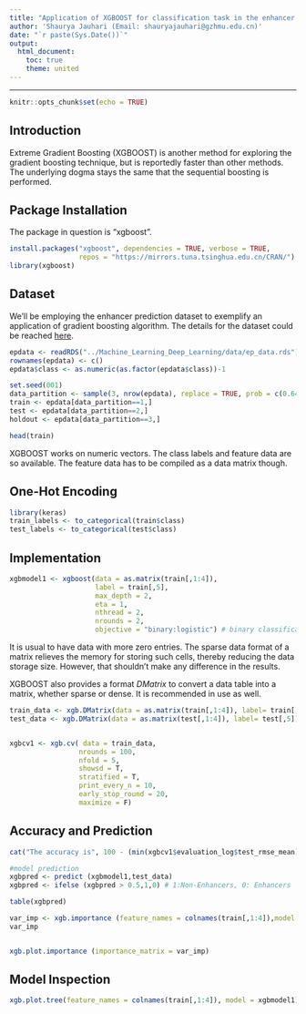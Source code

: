 ```yaml
---
title: "Application of XGBOOST for classification task in the enhancer prediction data."
author: 'Shaurya Jauhari (Email: shauryajauhari@gzhmu.edu.cn)'
date: "`r paste(Sys.Date())`"
output:
  html_document:
    toc: true
    theme: united
---
```


***

```r
knitr::opts_chunk$set(echo = TRUE)
```

## Introduction

<p> Extreme Gradient Boosting (XGBOOST) is another method for exploring the gradient boosting technique, but is reportedly faster than other methods. The underlying dogma stays the same that the sequential boosting is performed. </p> 


## Package Installation

<p> The package in question is "xgboost". </p>

```r

install.packages("xgboost", dependencies = TRUE, verbose = TRUE,
                 repos = "https://mirrors.tuna.tsinghua.edu.cn/CRAN/")
library(xgboost)
```

## Dataset

<p> We'll be employing the enhancer prediction dataset to exemplify an application of gradient boosting algorithm. The details for the dataset could be reached [here](https://nbviewer.jupyter.org/github/shauryajauhari/Machine_Learning/blob/master/Machine_Learning_Deep_Learning/enhancer_prediction_dataset_protocol.ipynb). </p>


```r

epdata <- readRDS("../Machine_Learning_Deep_Learning/data/ep_data.rds")
rownames(epdata) <- c()
epdata$class <- as.numeric(as.factor(epdata$class))-1

set.seed(001)
data_partition <- sample(3, nrow(epdata), replace = TRUE, prob = c(0.64,0.16,0.2))
train <- epdata[data_partition==1,]
test <- epdata[data_partition==2,]
holdout <- epdata[data_partition==3,]

head(train)

```
<p> XGBOOST works on numeric vectors. The class labels and feature data are so available. The feature data has to be compiled as a data matrix though. </p>

## One-Hot Encoding

```r

library(keras)
train_labels <- to_categorical(train$class)
test_labels <- to_categorical(test$class)

```


## Implementation

```r

xgbmodel1 <- xgboost(data = as.matrix(train[,1:4]), 
                     label = train[,5], 
                     max_depth = 2, 
                     eta = 1, 
                     nthread = 2, 
                     nrounds = 2, 
                     objective = "binary:logistic") # binary classification , i.e. enhancer or non-enhancer.

```

<p> It is usual to have data with more zero entries. The sparse data format of a matrix relieves the memory for storing such cells, thereby reducing the data storage size. However, that shouldn't make any difference in the results. </p>


<p> XGBOOST also provides a format *DMatrix* to convert a data table into a matrix, whether sparse or dense. It is recommended in use as well. </p> 

```r


train_data <- xgb.DMatrix(data = as.matrix(train[,1:4]), label= train[,5]) 
test_data <- xgb.DMatrix(data = as.matrix(test[,1:4]), label= test[,5]) 


xgbcv1 <- xgb.cv( data = train_data,
                 nrounds = 100, 
                 nfold = 5, 
                 showsd = T, 
                 stratified = T, 
                 print_every_n = 10, 
                 early_stop_round = 20, 
                 maximize = F)

```

## Accuracy and Prediction

```r

cat("The accuracy is", 100 - (min(xgbcv1$evaluation_log$test_rmse_mean)*100), ". Since we are using the cross-validation scheme, the test/validation data is derived from the train data (input) itself.")

```

```r

#model prediction
xgbpred <- predict (xgbmodel1,test_data)
xgbpred <- ifelse (xgbpred > 0.5,1,0) # 1:Non-Enhancers, 0: Enhancers

table(xgbpred)
```

```r

var_imp <- xgb.importance (feature_names = colnames(train[,1:4]),model = xgbmodel1)
var_imp


xgb.plot.importance (importance_matrix = var_imp)

```
## Model Inspection

```r

xgb.plot.tree(feature_names = colnames(train[,1:4]), model = xgbmodel1)

```

